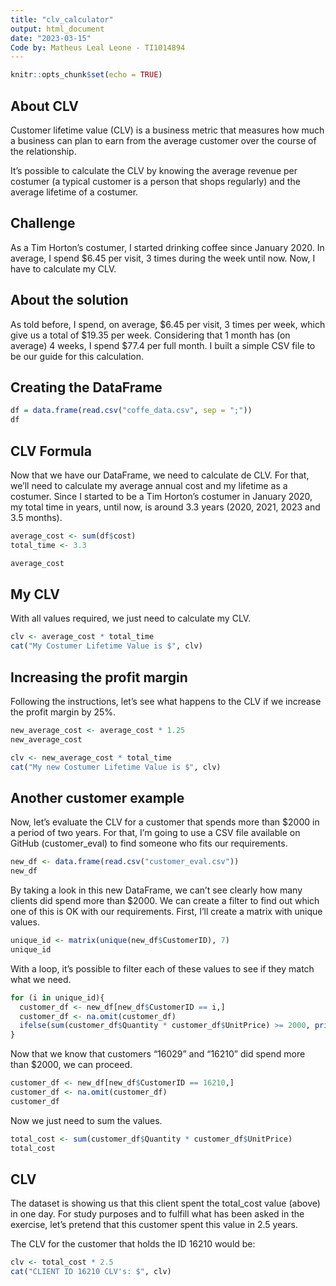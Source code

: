 ```yaml
---
title: "clv_calculator"
output: html_document
date: "2023-03-15"
Code by: Matheus Leal Leone - TI1014894
---
```


```r
knitr::opts_chunk$set(echo = TRUE)
```

## About CLV

Customer lifetime value (CLV) is a business metric that measures how much a business can plan to earn from the average customer over the course of the relationship.

It's possible to calculate the CLV by knowing the average revenue per costumer (a typical customer is a person that shops regularly) and the average lifetime of a costumer.

## Challenge

As a Tim Horton's costumer, I started drinking coffee since January 2020. In average, I spend \$6.45 per visit, 3 times during the week until now. Now, I have to calculate my CLV.

## About the solution

As told before, I spend, on average, \$6.45 per visit, 3 times per week, which give us a total of \$19.35 per week. Considering that 1 month has (on average) 4 weeks, I spend \$77.4 per full month. I built a simple CSV file to be our guide for this calculation.

## Creating the DataFrame

```r
df = data.frame(read.csv("coffe_data.csv", sep = ";"))
df
```

## CLV Formula

Now that we have our DataFrame, we need to calculate de CLV. For that, we'll need to calculate my average annual cost and my lifetime as a costumer. Since I started to be a Tim Horton's costumer in January 2020, my total time in years, until now, is around 3.3 years (2020, 2021, 2023 and 3.5 months).

```r
average_cost <- sum(df$cost)
total_time <- 3.3

average_cost
```

## My CLV

With all values required, we just need to calculate my CLV.

```r
clv <- average_cost * total_time
cat("My Costumer Lifetime Value is $", clv)
```

## Increasing the profit margin

Following the instructions, let's see what happens to the CLV if we increase the profit margin by 25%.

```r
new_average_cost <- average_cost * 1.25
new_average_cost
```

```r
clv <- new_average_cost * total_time
cat("My new Costumer Lifetime Value is $", clv)
```

## Another customer example

Now, let's evaluate the CLV for a customer that spends more than \$2000 in a period of two years. For that, I'm going to use a CSV file available on GitHub (customer_eval) to find someone who fits our requirements.

```r
new_df <- data.frame(read.csv("customer_eval.csv"))
new_df
```

By taking a look in this new DataFrame, we can't see clearly how many clients did spend more than \$2000. We can create a filter to find out which one of this is OK with our requirements. First, I'll create a matrix with unique values.

```r
unique_id <- matrix(unique(new_df$CustomerID), 7)
unique_id
```

With a loop, it's possible to filter each of these values to see if they match what we need.

```r
for (i in unique_id){
  customer_df <- new_df[new_df$CustomerID == i,]
  customer_df <- na.omit(customer_df)
  ifelse(sum(customer_df$Quantity * customer_df$UnitPrice) >= 2000, print(i), next)
}

```

Now that we know that customers "16029" and "16210" did spend more than \$2000, we can proceed.

```r
customer_df <- new_df[new_df$CustomerID == 16210,]
customer_df <- na.omit(customer_df)
customer_df

```

Now we just need to sum the values.

```r
total_cost <- sum(customer_df$Quantity * customer_df$UnitPrice)
total_cost
```

## CLV

The dataset is showing us that this client spent the total_cost value (above) in one day. For study purposes and to fulfill what has been asked in the exercise, let's pretend that this customer spent this value in 2.5 years.

The CLV for the customer that holds the ID 16210 would be:

```r
clv <- total_cost * 2.5
cat("CLIENT ID 16210 CLV's: $", clv)
```
